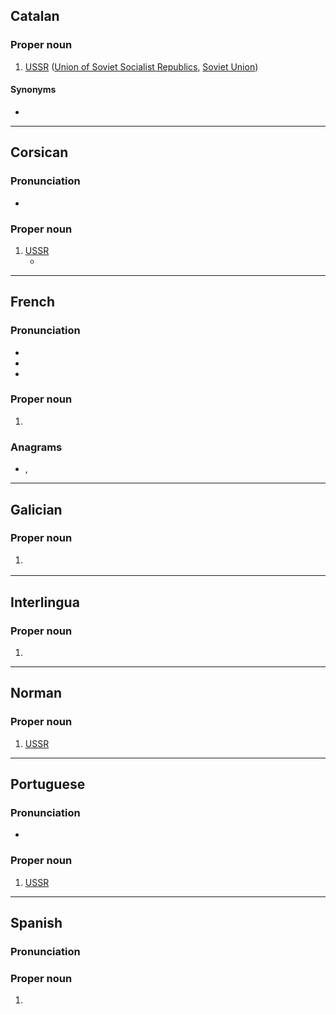 ==Catalan==

===Proper noun===
{{ca-proper noun|f}}

# [[USSR]] ([[Union of Soviet Socialist Republics]], [[Soviet Union]])

====Synonyms====
* {{l|ca|Unió de Repúbliques Socialistes Soviètiques}}

----

==Corsican==

===Pronunciation===
* {{IPA|co|/ˈu ˈɛrːe ˈɛsːe ˈɛsːe/}}

===Proper noun===
{{co-proper noun|f}}

# [[USSR]]
#* {{quote-book|co|year=2019|author=Zosimov Premudroslovsky StaVl|title=Mutanti Sovetti: Fantasia divertente|isbn=978-5-0050-9214-4|text=Luntanu, luntanu à a fruntiera di l'antica '''URSS''' (avà Kazakistan) è a Cina, in u sudeste di a regione Semipalatinsk, vicinu à a cità de Ayaguz, traduttu cum'è "Oh toro", ci era un terrenu di teste nucleare cù una atmosfera radioattiva infettata ottenuta da a negligenza di i schientifichi in opera.|t=Far, far away on the border of the former '''USSR''' (now Kazakhstan) and China, in the southeast of the region Semipalatinsk, next to the city of Ayaguz, translated as "Oh toro", there was a terrain of nuclear testing with an infected radioactive atmosphere obtained due to the negligence of the scientists in operation.}}

{{C|co|Soviet Union}}

----

==French==

===Pronunciation===
* {{fr-IPA|u-erre-esse-esse}}
* {{audio|fr|LL-Q150 (fra)-Poslovitch-URSS.wav|Audio}}
* {{audio|fr|LL-Q150 (fra)-DSwissK-URSS.wav|Audio (Switzerland)}}

===Proper noun===
{{fr-proper noun|f}}

# {{initialism of|fr|Union des républiques socialistes soviétiques}}

===Anagrams===
* {{l|fr|surs}}, {{l|fr|sûrs}}

----

==Galician==
{{wikipedia|lang=gl}}

===Proper noun===
{{gl-proper noun|f}}

# {{initialism of|gl|Unión de Repúblicas Socialistas Soviéticas||[[USSR]] ([[Union of Soviet Socialist Republics]], [[Soviet Union]])}}
#: {{syn|gl|Unión Soviética}}

{{C|gl|Soviet Union}}

----

==Interlingua==

===Proper noun===
{{head|ia|proper noun}}

# {{initialism of|ia|Union del Republicas Socialista Sovietic}}

----

==Norman==

===Proper noun===
{{nrf-proper noun|f}}

# {{lb|nrf|Jersey}} {{initialism of|nrf|Unnion d'Républyiques Socialistes Soviétiques}} [[USSR]] {{gloss|the Soviet Union}}

----

==Portuguese==

===Pronunciation===
* {{a|BR}} {{IPA|pt|/ˈu ˈɛʁi ˈɛsi ˈɛsi/|[uˌɛɦi.ɛsiˈɛsi]}}

===Proper noun===
{{pt-proper noun|f}}

# {{initialism of|pt|União das Repúblicas Socialistas Soviéticas}} [[USSR]] {{gloss|the Soviet Union}}
#: {{syn|pt|União Soviética}}

----

==Spanish==
{{wikipedia|lang=es}}

===Pronunciation===
{{es-IPA}}

===Proper noun===
{{es-proper noun|f}}

# {{initialism of|es|Unión de Repúblicas Socialistas Soviéticas||[[USSR]] ([[Union of Soviet Socialist Republics]], [[Soviet Union]])}}
#: {{syn|es|Unión Soviética}}

{{C|es|Soviet Union}}